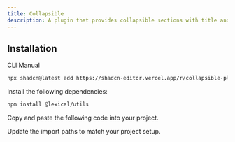 ```yaml
---
title: Collapsible
description: A plugin that provides collapsible sections with title and content nodes.
---
```


<ComponentPreview
  name="collapsible-plugin-demo"
  className="[&_.preview>[data-orientation=vertical]]:sm:max-w-[70%]"
  description="A plugin that provides collapsible sections with title and content nodes."
/>

## Installation

<Tabs defaultValue="cli">

<TabsList>
  <TabsTrigger value="cli">CLI</TabsTrigger>
  <TabsTrigger value="manual">Manual</TabsTrigger>
</TabsList>

<TabsContent value="cli">

```bash
npx shadcn@latest add https://shadcn-editor.vercel.app/r/collapsible-plugin.json
```

</TabsContent>

<TabsContent value="manual">

<Steps>

<Step>Install the following dependencies:</Step>

```bash
npm install @lexical/utils
```

<Step>Copy and paste the following code into your project.</Step>

<ComponentSource name="collapsible-plugin" />

<Step>Update the import paths to match your project setup.</Step>

</Steps>

</TabsContent>

</Tabs>